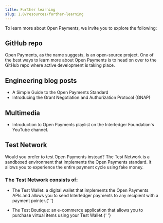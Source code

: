 ```yaml
---
title: Further learning
slug: 1.0/resources/further-learning
---
```



To learn more about Open Payments, we invite you to explore the following:

## GitHub repo

Open Payments, as the name suggests, is an open-source project. One of the best ways to learn more about Open Payments is to head on over to the <LinkOut href="https://github.com/interledger/open-payments/">GitHub repo</LinkOut> where active development is taking place.

## Engineering blog posts

* A <LinkOut href="https://interledger.org/developers/blog/simple-open-payments-guide/">Simple Guide to the Open Payments Standard</LinkOut>
* Introducing the <LinkOut href="https://interledger.org/developers/blog/open-payments-cinderella-story/">Grant Negotiation and Authorization Protocol (GNAP)</LinkOut>

## Multimedia

* Introduction to <LinkOut href="https://www.youtube.com/playlist?list=PLDHju0onYcAJakrsF-I7LK_0phEqurn46"> Open Payments playlist</LinkOut> on the Interledger Foundation's YouTube channel.

## Test Network

Would you prefer to test Open Payments instead? The Test Network is a sandboxed environment that implements the Open Payments standard. It allows you to experience the entire payment cycle using fake money.

### The Test Network consists of:

* The <LinkOut href="https://wallet.interledger-test.dev/">Test Wallet</LinkOut>: a digital wallet that implements the Open Payments APIs and allows you to send Interledger payments to any recipient with a payment pointer.{' '}

* The <LinkOut href="https://boutique.interledger-test.dev/products">Test Boutique</LinkOut>: an e-commerce application that allows you to purchase virtual items using your Test Wallet.{' '}
